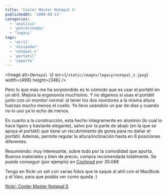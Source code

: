 ```yaml
---
title: 'Cooler Master Notepal S'
publishedAt: '2008-09-11'
categories:
  - 'analisis'
  - 'patrocinados'
  - 'legacy'
tags:
  - 'atril'
  - 'disipador'
  - 'notepal-s'
  - 'portatil'
  - 'soporte'
---
```


<Image
  alt={`Notepal S`}
  src={`/static/images/legacy/notepal_s.jpeg`}
  width={499}
  height={346}
/>

Pero lo que más me ha sorprendido es lo cómodo que es usar el portátil en un atril. Mejora la ergonomía muchísimo. Y no digamos si usas el portátil junto con un monitor normal: al tener los dos monitores a la misma altura fuerzas mucho menos el cuello. Yo llevo usándolo un par de días y cuando no lo uso ya lo echo de menos.

En cuanto a la construcción, esta hecho íntegramente en aluminio (lo cual lo hace ligero y bastante elegante), salvo por la parte de abajo (en la que se apoya el portátil) que tiene un recubrimiento de goma para no dañar el portátil. Además, permite regular la altura/inclinación hasta en 6 posiciones diferentes.

Resumiendo: muy interesante, sobre todo por la comodidad que aporta. Buenos materiales y bien de precio, compra recomendada totalmente. Se puede conseguir (por ejemplo) en [Coolmod](http://www.coolmod.com/product/3810/0/0/1/Refrigerador-de-Portatiles-Cooler-Master-NOTEPAL-S.htm) por 30.06€

Tengo en flickr un set con varias fotos que le saque al atril con el MacBook y el Vaio, para que podáis ver como queda :)

[flickr: Cooler Master Notepal S](http://www.flickr.com/photos/ryck/sets/72157607161242812/)
